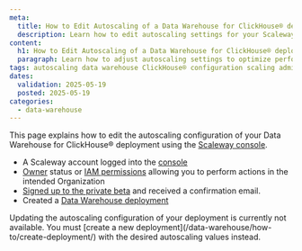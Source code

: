 ```yaml
---
meta:
  title: How to Edit Autoscaling of a Data Warehouse for ClickHouse® deployment
  description: Learn how to edit autoscaling settings for your Scaleway Data Warehouse for ClickHouse® deployment.
content:
  h1: How to Edit Autoscaling of a Data Warehouse for ClickHouse® deployment
  paragraph: Learn how to adjust autoscaling settings to optimize performance and cost for your Scaleway Data Warehouse for ClickHouse® deployment.
tags: autoscaling data warehouse ClickHouse® configuration scaling admin administrator node cpu memory update scaling
dates:
  validation: 2025-05-19
  posted: 2025-05-19
categories:
  - data-warehouse
---
```


This page explains how to edit the autoscaling configuration of your Data Warehouse for ClickHouse® deployment using the [Scaleway console](https://console.scaleway.com/).

<Macro id="requirements" />

- A Scaleway account logged into the [console](https://console.scaleway.com)
- [Owner](/iam/concepts/#owner) status or [IAM permissions](/iam/concepts/#permission) allowing you to perform actions in the intended Organization
- [Signed up to the private beta](https://www.scaleway.com/fr/betas/) and received a confirmation email.
- Created a [Data Warehouse deployment](/data-warehouse/how-to/create-deployment/)

<Message type="important">
Updating the autoscaling configuration of your deployment is currently not available. You must [create a new deployment](/data-warehouse/how-to/create-deployment/) with the desired autoscaling values instead. 
</Message>